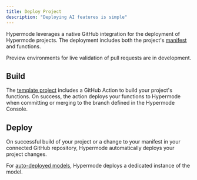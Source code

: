 ```yaml
---
title: Deploy Project
description: "Deploying AI features is simple"
---
```


Hypermode leverages a native GitHub integration for the deployment of Hypermode projects. The deployment includes both the project's [manifest](/manifest) and functions.

<Note>
  Preview environments for live validation of pull requests are in development.
</Note>

## Build

The [template project](https://github.com/hypermodeAI/template-project) includes a GitHub Action to build your project's functions. On success, the action deploys your functions to Hypermode when committing or merging to the branch defined in the Hypermode Console.

## Deploy

On successful build of your project or a change to your manifest in your connected GitHub repository, Hypermode automatically deploys your project changes.

For [auto-deployed models](/define-models#auto-deployed-models), Hypermode deploys a dedicated instance of the model.

